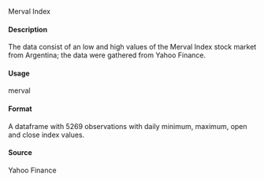 
Merval Index


#### Description 

The data consist of an low and high values of the Merval Index stock market from Argentina; the data were gathered from Yahoo Finance.

#### Usage
merval

#### Format
A dataframe with 5269 observations with daily minimum, maximum, open and close index values.

#### Source
Yahoo Finance
